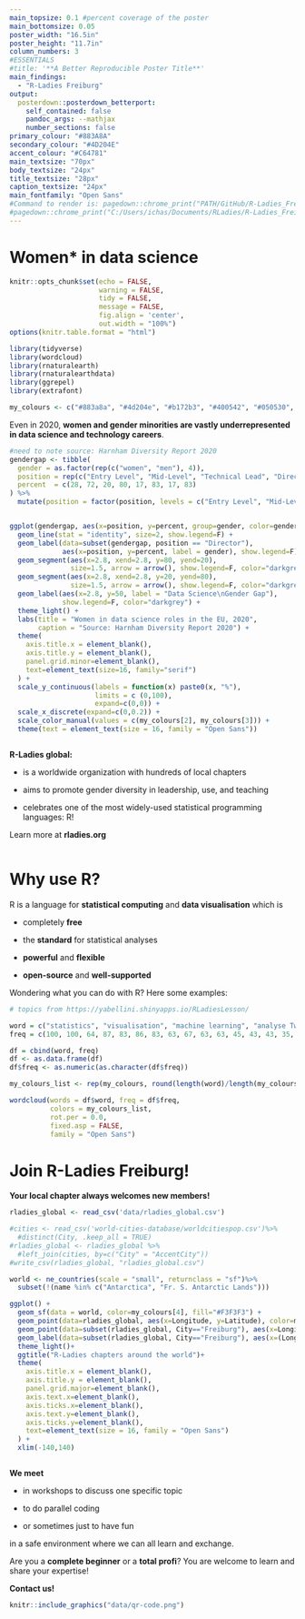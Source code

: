 ```yaml
---
main_topsize: 0.1 #percent coverage of the poster
main_bottomsize: 0.05
poster_width: "16.5in"
poster_height: "11.7in"
column_numbers: 3
#ESSENTIALS
#title: '**A Better Reproducible Poster Title**'
main_findings:
  - "R-Ladies Freiburg" 
output: 
  posterdown::posterdown_betterport:
    self_contained: false
    pandoc_args: --mathjax
    number_sections: false
primary_colour: "#883A8A"
secondary_colour: "#4D204E"
accent_colour: "#C64781"
main_textsize: "70px"
body_textsize: "24px"
title_textsize: "28px"
caption_textsize: "24px"
main_fontfamily: "Open Sans"
#Command to render is: pagedown::chrome_print("PATH/GitHub/R-Ladies_Freiburg_Poster/RLadies_Freiburg_Poster.Rmd")
#pagedown::chrome_print("C:/Users/ichas/Documents/RLadies/R-Ladies_Freiburg_Poster/RLadies_Freiburg_Poster.Rmd")
---
```

# Women* in data science {.mybreak}
```r
knitr::opts_chunk$set(echo = FALSE,
                      warning = FALSE,
                      tidy = FALSE,
                      message = FALSE,
                      fig.align = 'center',
                      out.width = "100%")
options(knitr.table.format = "html") 

library(tidyverse)
library(wordcloud)
library(rnaturalearth)
library(rnaturalearthdata)
library(ggrepel)
library(extrafont)

my_colours <- c("#883a8a", "#4d204e", "#b172b3", "#400542", "#050530", "#40407d", "#69589C", "#5339A0")
```
Even in 2020, **women and gender minorities are vastly underrepresented in data science and technology careers**.  

```r
#need to note source: Harnham Diversity Report 2020
gendergap <- tibble(
  gender = as.factor(rep(c("women", "men"), 4)),
  position = rep(c("Entry Level", "Mid-Level", "Technical Lead", "Director"), each = 2),
  percent  = c(28, 72, 20, 80, 17, 83, 17, 83)
) %>%
  mutate(position = factor(position, levels = c("Entry Level", "Mid-Level", "Technical Lead", "Director")))


ggplot(gendergap, aes(x=position, y=percent, group=gender, color=gender)) +
  geom_line(stat = "identity", size=2, show.legend=F) +
  geom_label(data=subset(gendergap, position == "Director"), 
             aes(x=position, y=percent, label = gender), show.legend=F) +
  geom_segment(aes(x=2.8, xend=2.8, y=80, yend=20), 
               size=1.5, arrow = arrow(), show.legend=F, color="darkgrey")+
  geom_segment(aes(x=2.8, xend=2.8, y=20, yend=80), 
               size=1.5, arrow = arrow(), show.legend=F, color="darkgrey")+
  geom_label(aes(x=2.8, y=50, label = "Data Science\nGender Gap"), 
             show.legend=F, color="darkgrey") +
  theme_light() +
  labs(title = "Women in data science roles in the EU, 2020",
       caption = "Source: Harnham Diversity Report 2020") +
  theme(
    axis.title.x = element_blank(),
    axis.title.y = element_blank(),
    panel.grid.minor=element_blank(),
    text=element_text(size=16, family="serif")
  ) + 
  scale_y_continuous(labels = function(x) paste0(x, "%"),
                     limits = c (0,100),
                     expand=c(0,0)) +
  scale_x_discrete(expand=c(0,0.2)) + 
  scale_color_manual(values = c(my_colours[2], my_colours[3])) +
  theme(text = element_text(size = 16, family = "Open Sans"))
```

:::: {style="display: flex;"}

::: {}
**R-Ladies global:**

  - is a worldwide organization with hundreds of local chapters
  
  - aims to promote gender diversity in leadership, use, and teaching
  
  - celebrates one of the most widely-used statistical programming languages: R!  

Learn more at **rladies.org**
:::

::::

# Why use R? {.mybreak}

R is a language for **statistical computing** and **data visualisation** which is  

  - completely **free**  

  - the **standard** for statistical analyses  

  - **powerful** and **flexible**  

  - **open-source** and **well-supported**  

Wondering what you can do with R? Here some examples:  
```r
# topics from https://yabellini.shinyapps.io/RLadiesLesson/

word = c("statistics", "visualisation", "machine learning", "analyse Twitter", "sentiment analysis", "neural networks", "digital humanities", "web scraping", "interactive web apps", "distant reading", "graphs", "reproducible science", "deep learning", "geographical data", "data communication", "decision trees", "tidyverse", "data wrangling", "time series", "ggplot", "statistics", "data", "modeling", "design", "analysis", "results")
freq = c(100, 100, 64, 87, 83, 86, 83, 63, 67, 63, 63, 45, 43, 43, 35, 33, 34, 33, 35, 34, 36, 33, 34, 36, 31, 35)

df = cbind(word, freq)
df <- as.data.frame(df)
df$freq <- as.numeric(as.character(df$freq))

my_colours_list <- rep(my_colours, round(length(word)/length(my_colours)))

wordcloud(words = df$word, freq = df$freq,
          colors = my_colours_list,
          rot.per = 0.0,
          fixed.asp = FALSE,
          family = "Open Sans")
```


# Join R-Ladies Freiburg! {.mybreak}

**Your local chapter always welcomes new members!**  

```r
rladies_global <- read_csv('data/rladies_global.csv') 

#cities <- read_csv('world-cities-database/worldcitiespop.csv')%>%
  #distinct(City, .keep_all = TRUE)
#rladies_global <- rladies_global %>%
  #left_join(cities, by=c("City" = "AccentCity"))
#write_csv(rladies_global, "rladies_global.csv")

world <- ne_countries(scale = "small", returnclass = "sf")%>%
  subset(!(name %in% c("Antarctica", "Fr. S. Antarctic Lands")))

ggplot() +
  geom_sf(data = world, color=my_colours[4], fill="#F3F3F3") +
  geom_point(data=rladies_global, aes(x=Longitude, y=Latitude), color=my_colours[3], size=1)+
  geom_point(data=subset(rladies_global, City=="Freiburg"), aes(x=Longitude, y=Latitude), color="#FCD112", size=3)+
  geom_label(data=subset(rladies_global, City=="Freiburg"), aes(x=(Longitude), y=(Latitude + 20), label = "Freiburg since 03/2019", color="#C64781"), show.legend=F) +
  theme_light()+
  ggtitle("R-Ladies chapters around the world")+
  theme(
    axis.title.x = element_blank(),
    axis.title.y = element_blank(),
    panel.grid.major=element_blank(), 
    axis.text.x=element_blank(),
    axis.ticks.x=element_blank(),
    axis.text.y=element_blank(),
    axis.ticks.y=element_blank(),
    text=element_text(size = 16, family = "Open Sans")
  ) +
  xlim(-140,140)
```

:::: {style="display: flex;"}

::: {}
**We meet**  

  - in workshops to discuss one specific topic 
  
  - to do parallel coding
  
  - or sometimes just to have fun

in a safe environment where we can all learn and exchange.

Are you a **complete beginner** or a **total profi**?
You are welcome to learn and share your expertise!

**Contact us!**  
```r
knitr::include_graphics("data/qr-code.png")
```
:::
::::